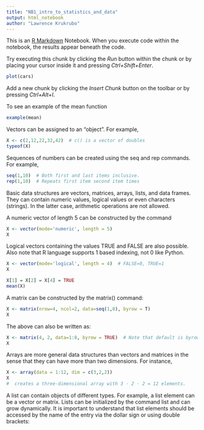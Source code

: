 ```yaml
---
title: "NB1_intro_to_statistics_and_data"
output: html_notebook
author: "Lawrence Krukrubo"
---
```


This is an [R Markdown](http://rmarkdown.rstudio.com) Notebook. When you execute code within the notebook, the results appear beneath the code. 

Try executing this chunk by clicking the *Run* button within the chunk or by placing your cursor inside it and pressing *Ctrl+Shift+Enter*. 

```r
plot(cars)
```

Add a new chunk by clicking the *Insert Chunk* button on the toolbar or by pressing *Ctrl+Alt+I*.


To see an example of the mean function

```r
example(mean)
```
Vectors can be assigned to an “object”. For example,
```r
X <- c(2,12,22,32,42)  # c() is a vector of doubles
typeof(X)
```

Sequences of numbers can be created using the seq and rep commands. For
example,
```r
seq(1,10)  # Both first and last items inclusive.
rep(1,10)  # Repeats first item second item times
```
Basic data structures are vectors, matrices, arrays, lists, and data frames. 
They can contain numeric values, logical values or even characters (strings). 
In the latter case, arithmetic operations are not allowed.

A numeric vector of length 5 can be constructed by the command
```r
X <- vector(mode='numeric', length = 5)
X
```
Logical vectors containing the values TRUE and FALSE are also possible.
Also note that R language supports 1 based indexing, not 0 like Python.
```r
X <- vector(mode='logical', length = 4)  # FALSE=0, TRUE=1
X
```
```r
X[1] = X[2] = X[4] = TRUE
mean(X)
```
A matrix can be constructed by the matrix() command:
```r
X <- matrix(nrow=4, ncol=2, data=seq(1,8), byrow = T)
X
```
The above can also be written as:
```r
X <- matrix(4, 2, data=1:8, byrow = TRUE)  # Note that default is byrow = False
X 
```
Arrays are more general data structures than vectors and matrices in the sense
that they can have more than two dimensions. For instance,
```r
X <- array(data = 1:12, dim = c(3,2,2))
X
#  creates a three-dimensional array with 3 · 2 · 2 = 12 elements.
```
A list can contain objects of different types. For example, a list element can 
be a vector or matrix. Lists can be initialized by the command list and can grow
dynamically. It is important to understand that list elements should be accessed
by the name of the entry via the dollar sign or using double brackets:







































